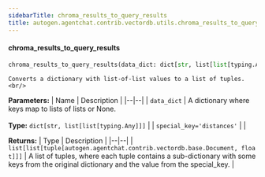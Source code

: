 ```yaml
---
sidebarTitle: chroma_results_to_query_results
title: autogen.agentchat.contrib.vectordb.utils.chroma_results_to_query_results
---
```


<code class="doc-symbol doc-symbol-heading doc-symbol-function"></code>
#### chroma_results_to_query_results

```python
chroma_results_to_query_results(data_dict: dict[str, list[list[typing.Any]]], special_key='distances') -> list[list[tuple[autogen.agentchat.contrib.vectordb.base.Document, float]]]
```

    Converts a dictionary with list-of-list values to a list of tuples.<br/>

<b>Parameters:</b>
| Name | Description |
|--|--|
| `data_dict` | A dictionary where keys map to lists of lists or None.<br/><br/>**Type:** `dict[str, list[list[typing.Any]]]` |
| `special_key='distances'` |  |

<b>Returns:</b>
| Type | Description |
|--|--|
| `list[list[tuple[autogen.agentchat.contrib.vectordb.base.Document, float]]]` | A list of tuples, where each tuple contains a sub-dictionary with some keys from the original dictionary and the value from the special_key. |

<br />